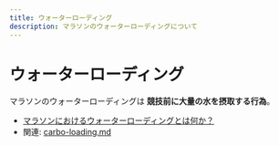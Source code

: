 ```yaml
---
title: ウォーターローディング
description: マラソンのウォーターローディングについて
---
```


# ウォーターローディング

マラソンのウォーターローディングは **競技前に大量の水を摂取する行為**。

* [マラソンにおけるウォーターローディングとは何か？](https://up-run.jp/columns/column116/)
* 関連: [carbo-loading.md](carbo-loading)
